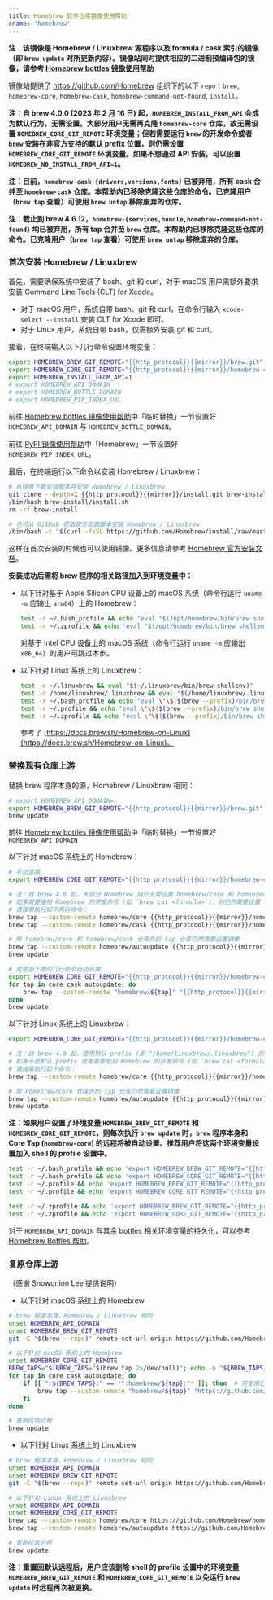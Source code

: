 ```yaml
---
title: Homebrew 软件仓库镜像使用帮助
cname: 'homebrew'
---
```


**注：该镜像是 Homebrew / Linuxbrew 源程序以及 formula / cask 索引的镜像（即 `brew update` 时所更新内容）。镜像站同时提供相应的二进制预编译包的镜像，请参考 [Homebrew bottles 镜像使用帮助](/homebrew-bottles/)**

镜像站提供了 https://github.com/Homebrew 组织下的以下 `repo`：`brew`, `homebrew-core`, `homebrew-cask`, `homebrew-command-not-found`, `install`。

**注：自 brew 4.0.0 (2023 年 2 月 16 日) 起，`HOMEBREW_INSTALL_FROM_API` 会成为默认行为，无需设置。大部分用户无需再克隆 `homebrew-core` 仓库，故无需设置 `HOMEBREW_CORE_GIT_REMOTE` 环境变量；但若需要运行 `brew` 的开发命令或者 `brew` 安装在非官方支持的默认 prefix 位置，则仍需设置 `HOMEBREW_CORE_GIT_REMOTE` 环境变量。如果不想通过 API 安装，可以设置 `HOMEBREW_NO_INSTALL_FROM_API=1`。**

**注：目前，`homebrew-cask-{drivers,versions,fonts}` 已被弃用，所有 cask 合并至 `homebrew-cask` 仓库。本帮助内已移除克隆这些仓库的命令。已克隆用户（`brew tap` 查看）可使用 `brew untap` 移除废弃的仓库。**

**注：截止到 brew 4.6.12，`homebrew-{services,bundle,homebrew-command-not-found}` 均已被弃用，所有 tap 合并至 `brew` 仓库。本帮助内已移除克隆这些仓库的命令。已克隆用户（`brew tap` 查看）可使用 `brew untap` 移除废弃的仓库。**

### 首次安装 Homebrew / Linuxbrew

首先，需要确保系统中安装了 bash、git 和 curl，对于 macOS 用户需额外要求安装 Command Line Tools (CLT) for Xcode。

- 对于 macOS 用户，系统自带 bash、git 和 curl，在命令行输入 `xcode-select --install` 安装 CLT for Xcode 即可。
- 对于 Linux 用户，系统自带 bash，仅需额外安装 git 和 curl。

接着，在终端输入以下几行命令设置环境变量：

<CodeBlock>

```bash
export HOMEBREW_BREW_GIT_REMOTE="{{http_protocol}}{{mirror}}/brew.git"
export HOMEBREW_CORE_GIT_REMOTE="{{http_protocol}}{{mirror}}/homebrew-core.git"
export HOMEBREW_INSTALL_FROM_API=1
# export HOMEBREW_API_DOMAIN
# export HOMEBREW_BOTTLE_DOMAIN
# export HOMEBREW_PIP_INDEX_URL
```

</CodeBlock>

前往 [Homebrew bottles 镜像使用帮助](/homebrew-bottles/)中「临时替换」一节设置好 `HOMEBREW_API_DOMAIN` 与 `HOMEBREW_BOTTLE_DOMAIN`。

前往 [PyPI 镜像使用帮助](/pypi/)中「Homebrew」一节设置好 `HOMEBREW_PIP_INDEX_URL`。

最后，在终端运行以下命令以安装 Homebrew / Linuxbrew：

<CodeBlock>

```bash
# 从镜像下载安装脚本并安装 Homebrew / Linuxbrew
git clone --depth=1 {{http_protocol}}{{mirror}}/install.git brew-install
/bin/bash brew-install/install.sh
rm -rf brew-install

# 也可从 GitHub 获取官方安装脚本安装 Homebrew / Linuxbrew
/bin/bash -c "$(curl -fsSL https://github.com/Homebrew/install/raw/master/install.sh)"
```

</CodeBlock>

这样在首次安装的时候也可以使用镜像。更多信息请参考 [Homebrew 官方安装文档](https://docs.brew.sh/Installation)。

**安装成功后需将 brew 程序的相关路径加入到环境变量中：**

- 以下针对基于 Apple Silicon CPU 设备上的 macOS 系统（命令行运行 `uname -m` 应输出 `arm64`）上的 Homebrew：

  ```bash
  test -r ~/.bash_profile && echo 'eval "$(/opt/homebrew/bin/brew shellenv)"' >> ~/.bash_profile
  test -r ~/.zprofile && echo 'eval "$(/opt/homebrew/bin/brew shellenv)"' >> ~/.zprofile
  ```

  对基于 Intel CPU 设备上的 macOS 系统（命令行运行 `uname -m` 应输出 `x86_64`）的用户可跳过本步。

- 以下针对 Linux 系统上的 Linuxbrew：

  ```bash
  test -d ~/.linuxbrew && eval "$(~/.linuxbrew/bin/brew shellenv)"
  test -d /home/linuxbrew/.linuxbrew && eval "$(/home/linuxbrew/.linuxbrew/bin/brew shellenv)"
  test -r ~/.bash_profile && echo "eval \"\$($(brew --prefix)/bin/brew shellenv)\"" >> ~/.bash_profile
  test -r ~/.profile && echo "eval \"\$($(brew --prefix)/bin/brew shellenv)\"" >> ~/.profile
  test -r ~/.zprofile && echo "eval \"\$($(brew --prefix)/bin/brew shellenv)\"" >> ~/.zprofile
  ```

  参考了 [https://docs.brew.sh/Homebrew-on-Linux](https://docs.brew.sh/Homebrew-on-Linux)。

### 替换现有仓库上游

替换 brew 程序本身的源，Homebrew / Linuxbrew 相同：

<CodeBlock>

```bash
# export HOMEBREW_API_DOMAIN=
export HOMEBREW_BREW_GIT_REMOTE="{{http_protocol}}{{mirror}}/brew.git"
brew update
```

</CodeBlock>

前往 [Homebrew bottles 镜像使用帮助](/homebrew-bottles/)中「临时替换」一节设置好 `HOMEBREW_API_DOMAIN`

以下针对 macOS 系统上的 Homebrew：

<CodeBlock>

```bash
# 手动设置
export HOMEBREW_CORE_GIT_REMOTE="{{http_protocol}}{{mirror}}/homebrew-core.git"

# 注：自 brew 4.0 起，大部分 Homebrew 用户无需设置 homebrew/core 和 homebrew/cask 镜像，只需设置 HOMEBREW_API_DOMAIN 即可。
# 如果需要使用 Homebrew 的开发命令 (如 `brew cat <formula>`)，则仍然需要设置 homebrew/core 和 homebrew/cask 镜像。
# 请按需执行如下两行命令：
brew tap --custom-remote homebrew/core {{http_protocol}}{{mirror}}/homebrew-core.git
brew tap --custom-remote homebrew/cask {{http_protocol}}{{mirror}}/homebrew-cask.git

# 除 homebrew/core 和 homebrew/cask 仓库外的 tap 仓库仍然需要设置镜像
brew tap --custom-remote homebrew/autoupdate {{http_protocol}}{{mirror}}/homebrew-autoupdate.git
brew update

# 或使用下面的几行命令自动设置
export HOMEBREW_CORE_GIT_REMOTE="{{http_protocol}}{{mirror}}/homebrew-core.git"
for tap in core cask autoupdate; do
    brew tap --custom-remote "homebrew/${tap}" "{{http_protocol}}{{mirror}}/homebrew-${tap}.git"
done
brew update
```

</CodeBlock>

以下针对 Linux 系统上的 Linuxbrew：

<CodeBlock>

```bash
export HOMEBREW_CORE_GIT_REMOTE="{{http_protocol}}{{mirror}}/homebrew-core.git"

# 注：自 brew 4.0 起，使用默认 prefix (即 "/home/linuxbrew/.linuxbrew") 的大部分 Homebrew 用户无需设置 homebrew/core 镜像，只需设置 HOMEBREW_API_DOMAIN 即可。
# 如果不是默认 prefix 或者需要使用 Homebrew 的开发命令 (如 `brew cat <formula>`)，则仍然需要设置 homebrew/core 镜像。
# 请按需执行如下命令：
brew tap --custom-remote homebrew/core {{http_protocol}}{{mirror}}/homebrew-core.git

# 除 homebrew/core 仓库外的 tap 仓库仍然需要设置镜像
brew tap --custom-remote homebrew/autoupdate {{http_protocol}}{{mirror}}/homebrew-autoupdate.git
brew update
```

</CodeBlock>

**注：如果用户设置了环境变量 `HOMEBREW_BREW_GIT_REMOTE` 和 `HOMEBREW_CORE_GIT_REMOTE`，则每次执行 `brew update` 时，`brew` 程序本身和 Core Tap (`homebrew-core`) 的远程将被自动设置。推荐用户将这两个环境变量设置加入 shell 的 profile 设置中。**

<CodeBlock>

```bash
test -r ~/.bash_profile && echo 'export HOMEBREW_BREW_GIT_REMOTE="{{http_protocol}}{{mirror}}/brew.git"' >> ~/.bash_profile  # bash
test -r ~/.bash_profile && echo 'export HOMEBREW_CORE_GIT_REMOTE="{{http_protocol}}{{mirror}}/homebrew-core.git"' >> ~/.bash_profile
test -r ~/.profile && echo 'export HOMEBREW_BREW_GIT_REMOTE="{{http_protocol}}{{mirror}}/brew.git"' >> ~/.profile
test -r ~/.profile && echo 'export HOMEBREW_CORE_GIT_REMOTE="{{http_protocol}}{{mirror}}/homebrew-core.git"' >> ~/.profile

test -r ~/.zprofile && echo 'export HOMEBREW_BREW_GIT_REMOTE="{{http_protocol}}{{mirror}}/brew.git"' >> ~/.zprofile  # zsh
test -r ~/.zprofile && echo 'export HOMEBREW_CORE_GIT_REMOTE="{{http_protocol}}{{mirror}}/homebrew-core.git"' >> ~/.zprofile
```

</CodeBlock>

对于 `HOMEBREW_API_DOMAIN` 与其余 bottles 相关环境变量的持久化，可以参考 [Homebrew Bottles 帮助](/homebrew-bottles/)。

### 复原仓库上游

（感谢 Snowonion Lee 提供说明）

- 以下针对 macOS 系统上的 Homebrew

```bash
# brew 程序本身，Homebrew / Linuxbrew 相同
unset HOMEBREW_API_DOMAIN
unset HOMEBREW_BREW_GIT_REMOTE
git -C "$(brew --repo)" remote set-url origin https://github.com/Homebrew/brew

# 以下针对 macOS 系统上的 Homebrew
unset HOMEBREW_CORE_GIT_REMOTE
BREW_TAPS="$(BREW_TAPS="$(brew tap 2>/dev/null)"; echo -n "${BREW_TAPS//$'\n'/:}")"
for tap in core cask autoupdate; do
    if [[ ":${BREW_TAPS}:" == *":homebrew/${tap}:"* ]]; then  # 只复原已安装的 Tap
        brew tap --custom-remote "homebrew/${tap}" "https://github.com/Homebrew/homebrew-${tap}"
    fi
done

# 重新拉取远程
brew update
```

- 以下针对 Linux 系统上的 Linuxbrew

```bash
# brew 程序本身，Homebrew / Linuxbrew 相同
unset HOMEBREW_API_DOMAIN
unset HOMEBREW_BREW_GIT_REMOTE
git -C "$(brew --repo)" remote set-url origin https://github.com/Homebrew/brew

# 以下针对 Linux 系统上的 Linuxbrew
unset HOMEBREW_API_DOMAIN
unset HOMEBREW_CORE_GIT_REMOTE
brew tap --custom-remote homebrew/core https://github.com/Homebrew/homebrew-core
brew tap --custom-remote homebrew/autoupdate https://github.com/Homebrew/homebrew-autoupdate

# 重新拉取远程
brew update
```

**注：重置回默认远程后，用户应该删除 shell 的 profile 设置中的环境变量 `HOMEBREW_BREW_GIT_REMOTE` 和 `HOMEBREW_CORE_GIT_REMOTE` 以免运行 `brew update` 时远程再次被更换。**
